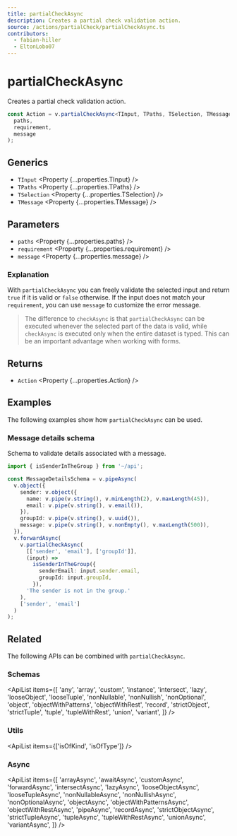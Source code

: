 ```yaml
---
title: partialCheckAsync
description: Creates a partial check validation action.
source: /actions/partialCheck/partialCheckAsync.ts
contributors:
  - fabian-hiller
  - EltonLobo07
---
```



# partialCheckAsync

Creates a partial check validation action.

```ts
const Action = v.partialCheckAsync<TInput, TPaths, TSelection, TMessage>(
  paths,
  requirement,
  message
);
```

## Generics

- `TInput` <Property {...properties.TInput} />
- `TPaths` <Property {...properties.TPaths} />
- `TSelection` <Property {...properties.TSelection} />
- `TMessage` <Property {...properties.TMessage} />

## Parameters

- `paths` <Property {...properties.paths} />
- `requirement` <Property {...properties.requirement} />
- `message` <Property {...properties.message} />

### Explanation

With `partialCheckAsync` you can freely validate the selected input and return `true` if it is valid or `false` otherwise. If the input does not match your `requirement`, you can use `message` to customize the error message.

> The difference to <Link href='../checkAsync/'>`checkAsync`</Link> is that `partialCheckAsync` can be executed whenever the selected part of the data is valid, while <Link href='../checkAsync/'>`checkAsync`</Link> is executed only when the entire dataset is typed. This can be an important advantage when working with forms.

## Returns

- `Action` <Property {...properties.Action} />

## Examples

The following examples show how `partialCheckAsync` can be used.

### Message details schema

Schema to validate details associated with a message.

```ts
import { isSenderInTheGroup } from '~/api';

const MessageDetailsSchema = v.pipeAsync(
  v.object({
    sender: v.object({
      name: v.pipe(v.string(), v.minLength(2), v.maxLength(45)),
      email: v.pipe(v.string(), v.email()),
    }),
    groupId: v.pipe(v.string(), v.uuid()),
    message: v.pipe(v.string(), v.nonEmpty(), v.maxLength(500)),
  }),
  v.forwardAsync(
    v.partialCheckAsync(
      [['sender', 'email'], ['groupId']],
      (input) =>
        isSenderInTheGroup({
          senderEmail: input.sender.email,
          groupId: input.groupId,
        }),
      'The sender is not in the group.'
    ),
    ['sender', 'email']
  )
);
```

## Related

The following APIs can be combined with `partialCheckAsync`.

### Schemas

<ApiList
  items={[
    'any',
    'array',
    'custom',
    'instance',
    'intersect',
    'lazy',
    'looseObject',
    'looseTuple',
    'nonNullable',
    'nonNullish',
    'nonOptional',
    'object',
    'objectWithPatterns',
    'objectWithRest',
    'record',
    'strictObject',
    'strictTuple',
    'tuple',
    'tupleWithRest',
    'union',
    'variant',
  ]}
/>

### Utils

<ApiList items={['isOfKind', 'isOfType']} />

### Async

<ApiList
  items={[
    'arrayAsync',
    'awaitAsync',
    'customAsync',
    'forwardAsync',
    'intersectAsync',
    'lazyAsync',
    'looseObjectAsync',
    'looseTupleAsync',
    'nonNullableAsync',
    'nonNullishAsync',
    'nonOptionalAsync',
    'objectAsync',
    'objectWithPatternsAsync',
    'objectWithRestAsync',
    'pipeAsync',
    'recordAsync',
    'strictObjectAsync',
    'strictTupleAsync',
    'tupleAsync',
    'tupleWithRestAsync',
    'unionAsync',
    'variantAsync',
  ]}
/>
